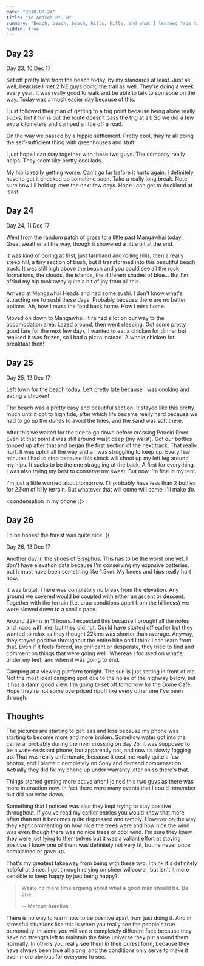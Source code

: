 ```yaml
---
date: "2018-07-24"
title: "Te Araroa Pt. 8"
summary: "Beach, beach, beach, hills, hills, and what I learned from two strangers."
hidden: true
---
```


## Day 23

<Gallery dir="/img/outdoors/araroa/1012" />

Day 23, 10 Dec 17

Set off pretty late from the beach today, by my standards at least.
Just as well, beacuse I met 2 NZ guys doing the trail as well.
They're doing a week every year.
It was really good to walk and be able to talk to someone on the way.
Today was a much easier day because of this.

I just followed their plan of getting to a trig point because being alone really sucks, but it turns out the route doesn't pass the trig at all.
So we did a few extra kilometers and camped a little off a road.

On the way we passed by a hippie settlement. Pretty cool, they're all doing the self-sufficient thing with greenhouses and stuff.

I just hope I can stay together with these two guys. The company really helps.
They seem like pretty cool lads.

My hip is really getting worse.
Can't go far before it hurts again.
I definitely have to get it checked up sometime soon.
Take a really long break.
Note sure how I'll hold up over the next few days.
Hope I can get to Auckland at least.

## Day 24

<Gallery dir="/img/outdoors/araroa/1112" />

Day 24, 11 Dec 17

Went from the random patch of grass to a little past Mangawhai today.
Great weather all the way, though it showered a little bit at the end.

It was kind of boring at first, just farmland and rolling hills, then a really steep hill, a tiny section of bush, but it transformed into this beautiful beach track.
It was still high above the beach and you could see all the rock formations, the clouds, the islands, the different shades of blue...
But I'm afriad my hip took away quite a bit of joy from all this.

Arrived at Mangawhai Heads and had some sushi.
I don't know what's attracting me to sushi these days.
Probably because there are no better options.
Ah, how I muss the food back home. How I miss home.

Moved on down to Mangawhai.
It rained a lot on our way to the accomodation area.
Lazed around, then went sleeping.
Got some pretty good fare for the next few days.
I wanted to eat a chicken for dinner but realised it was frozen, so I had a pizza instead.
A whole chicken for breakfast then!

## Day 25

<Gallery dir="/img/outdoors/araroa/1212"/>
Day 25, 12 Dec 17

Left town for the beach today.
Left pretty late because I was cooking and eating a chicken!

The beach was a pretty easy and beautiful section.
It stayed like this pretty much until it got to high tide, after which life became really hard because we had to go up the dunes to avoid the tides, and the sand was soft there.

After this we waited for the tide to go down before crossing Poueiri River.
Even at that point it was still around waist deep (my waist).
Got our bottles topped up after that and began the first section of the next track.
That really hurt.
It was uphill all the way and a I was struggling to keep up.
Every few minutes I had to stop because this shock will shoot up my left leg around my hips.
It sucks to be the one straggling at the back.
A first for everything.
I was also trying my best to conserve my sweat.
But now I'm fine in my tent.

I'm just a little worried about tomorrow.
I'll probably have less than 2 bottles for 22km of hilly terrain.
But whatever that will come will come.
I'll make do.

\<condensation in my phone :(\>

## Day 26

<Gallery dir="/img/outdoors/araroa/1312"/>
To be honest the forest was quite nice.
{{</lboxgallery/>

Day 26, 13 Dec 17

Another day in the shoes of Sisyphus.
This has to be the worst one yet.
I don't have elevation data because I'm conserving my expnsive batteries, but it must have been something like 1.5km.
My knees and hips really hurt now.

It was brutal.
There was completely no break from the elevation.
Any ground we covered would be coupled with either an ascent or descent.
Together with the terrain (i.e. crap conditions apart from the hilliness) we were slowed down to a snail's pace.

Around 22kms in 11 hours.
I expected this because I brought all the notes and maps with me, but they did not.
Could have started off earlier but they wanted to relax as they thought 22kms was shorter than average.
Anyway, they stayed positive throughout the entire hike and I think I can learn from that.
Even if it feels forced, insignificant or desperate, they tried to find and comment on things that were going well.
Whereas I focused on what's under my feet, and when it was going to end.

Camping at a viewing platform tonight.
The sun is just setting in front of me.
Not the most ideal camping spot due to the noise of the highway below, but it has a damn good view.
I'm going to set off tomorrow for the Dome Cafe.
Hope they're not some overpriced ripoff like every other one I've been through.

## Thoughts

The pictures are starting to get less and less because my phone was starting to become more and more broken.
Somehow water got into the camera, probably during the river crossing on day 25.
It was supposed to be a wate-resistant phone, but apparently not, and now its slowly fogging up.
That was really unfortunate, because it cost me really quite a few photos, and I blame it completely on Sony and demand compensation.
Actually they did fix my phone up under warranty later on so there's that.

Things started getting more active after I joined this two guys as there was more interaction now.
In fact there were many events that I could remember but did not write down.

Something that I noticed was also they kept trying to stay positive throughout.
If you've read my earlier entries you would know that more often than not it becomes quite depressed and rambly.
However on the way they kept commenting on how nice the trees were and how nice the wind was even though there was no nice trees or cool wind.
I'm sure they knew they were just lying to themselves but it was a valiant effort at staying positive.
I know one of them was definitely not very fit, but he never once complained or gave up.

That's my greatest takeaway from being with these two.
I think it's definitely helpful at times.
I got through relying on sheer willpower, but isn't it more sensible to keep happy by just being happy?

> Waste no more time arguing about what a good man should be. Be one.
>
> -- Marcus Aurelius

There is no way to learn how to be positive apart from just doing it.
And in stressful situations like this is when you really see the people's true personality.
In some you will see a completely different face because they have no strength left to maintain the false universe they put around them normally.
In others you really see them in their purest form, because they have always been true all along, and the conditions only serve to make it even more obvious for everyone to see.

